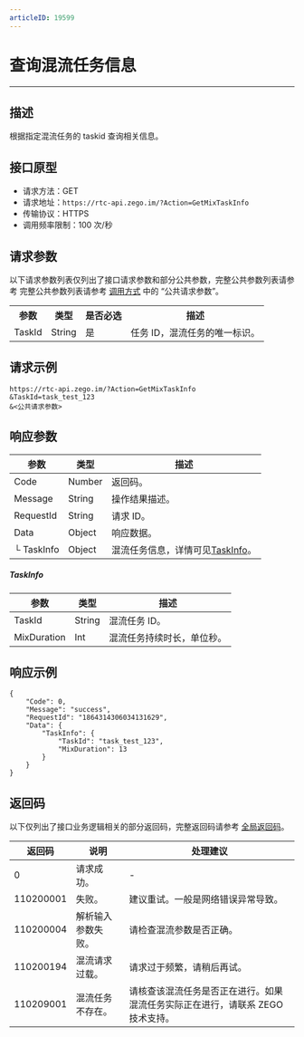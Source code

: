 ```yaml
---
articleID: 19599
---
```



# 查询混流任务信息

---

## 描述

根据指定混流任务的 taskid 查询相关信息。


## 接口原型

- 请求方法：GET
- 请求地址：`https://rtc-api.zego.im/?Action=GetMixTaskInfo`
- 传输协议：HTTPS
- 调用频率限制：100 次/秒

## 请求参数

以下请求参数列表仅列出了接口请求参数和部分公共参数，完整公共参数列表请参考 完整公共参数列表请参考 [调用方式](./../making-api-requests.mdx#公共请求参数) 中的 “公共请求参数”。


<table>
  
<tbody><tr>
<th>参数</th>
<th>类型</th>
<th>是否必选</th>
<th>描述</th>
</tr>
<tr>
<td>TaskId</td>
<td>String</td>
<td>是</td>
<td>任务 ID，混流任务的唯一标识。</td>
</tr>
</tbody></table>


## 请求示例

```
https://rtc-api.zego.im/?Action=GetMixTaskInfo
&TaskId=task_test_123
&<公共请求参数>
```

## 响应参数


| 参数 | 类型 | 描述 |
|---|---|---|
| Code | Number | 返回码。 |
| Message | String | 操作结果描述。 |
| RequestId | String | 请求 ID。 |
| Data | Object | 响应数据。 |
| └ TaskInfo | Object | 混流任务信息，详情可见[TaskInfo](#TaskInfo)。 |

##### TaskInfo
| 参数 | 类型 | 描述 |
|---|---|---|
| TaskId | String | 混流任务 ID。 |
| MixDuration | Int | 混流任务持续时长，单位秒。 |



## 响应示例

```
{
    "Code": 0,
    "Message": "success",
    "RequestId": "1864314306034131629",
    "Data": {
        "TaskInfo": {
            "TaskId": "task_test_123",
            "MixDuration": 13
        }
    }
}
```

## 返回码

以下仅列出了接口业务逻辑相关的部分返回码，完整返回码请参考 [全局返回码](!global_return_code)。

|返回码|说明|处理建议|
|-----|------|-----|
| 0 | 请求成功。 | - |
| 110200001 | 失败。 | 建议重试。一般是网络错误异常导致。 |
| 110200004 | 解析输入参数失败。 | 请检查混流参数是否正确。|
| 110200194 | 混流请求过载。 | 请求过于频繁，请稍后再试。 |
| 110209001 | 混流任务不存在。 | 请核查该混流任务是否正在进行。如果混流任务实际正在进行，请联系 ZEGO 技术支持。 |
